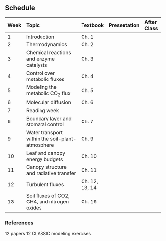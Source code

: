 ## Schedule

| Week | Topic                                            | Textbook      | Presentation | After Class |
|:-----|:-------------------------------------------------|:--------------|:-------------|:------------|
| 1    | Introduction                                     | Ch. 1         |              |             |
| 2    | Thermodynamics                                   | Ch. 2         |              |             |
| 3    | Chemical reactions and enzyme catalysts          | Ch. 3         |              |             |
| 4    | Control over metabolic fluxes                    | Ch. 4         |              |             |
| 5    | Modeling the metabolic CO~2~ flux                | Ch. 5         |              |             |
| 6    | Molecular diffusion                              | Ch. 6         |              |             |
| 7    | Reading week                                     |               |              |             |
| 8    | Boundary layer and stomatal control              | Ch. 7         |              |             |
| 9    | Water transport within the soil-plant-atmosphere | Ch. 9         |              |             |
| 10   | Leaf and canopy energy budgets                   | Ch. 10        |              |             |
| 11   | Canopy structure and radiative transfer          | Ch. 11        |              |             |
| 12   | Turbulent fluxes                                 | Ch. 12, 13, 14|              |             |
| 13   | Soil fluxes of CO2, CH4, and nitrogen oxides     | Ch. 16        |              |             |


### References
12 papers
12 CLASSIC modeling exercises
